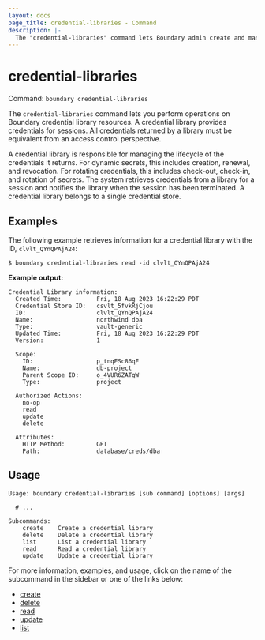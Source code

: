 ```yaml
---
layout: docs
page_title: credential-libraries - Command
description: |-
  The "credential-libraries" command lets Boundary admin create and manage credential libraries.
---
```


# credential-libraries

Command: `boundary credential-libraries`

The `credential-libraries` command lets you perform operations on Boundary credential library resources.
A credential library provides credentials for sessions.
All credentials returned by a library must be equivalent from an access control perspective.

A credential library is responsible for managing the lifecycle of the credentials it returns.
For dynamic secrets, this includes creation, renewal, and revocation.
For rotating credentials, this includes check-out, check-in, and rotation of secrets.
The system retrieves credentials from a library for a session and notifies the library when the session has been terminated.
A credential library belongs to a single credential store.

## Examples

The following example retrieves information for a credential library with the ID, `clvlt_QYnQPAjA24`:

```shell-session
$ boundary credential-libraries read -id clvlt_QYnQPAjA24
```

**Example output:**

<CodeBlockConfig hideClipboard>

```plaintext
Credential Library information:
  Created Time:          Fri, 18 Aug 2023 16:22:29 PDT
  Credential Store ID:   csvlt_5fvkRjCjou
  ID:                    clvlt_QYnQPAjA24
  Name:                  northwind dba
  Type:                  vault-generic
  Updated Time:          Fri, 18 Aug 2023 16:22:29 PDT
  Version:               1

  Scope:
    ID:                  p_tnqESc86qE
    Name:                db-project
    Parent Scope ID:     o_4VUR6ZATqW
    Type:                project

  Authorized Actions:
    no-op
    read
    update
    delete

  Attributes:
    HTTP Method:         GET
    Path:                database/creds/dba
```

</CodeBlockConfig>

## Usage

<CodeBlockConfig hideClipboard>

```shell-session
Usage: boundary credential-libraries [sub command] [options] [args]

  # ...

Subcommands:
    create    Create a credential library
    delete    Delete a credential library
    list      List a credential library
    read      Read a credential library
    update    Update a credential library
```

</CodeBlockConfig>

For more information, examples, and usage, click on the name
of the subcommand in the sidebar or one of the links below:

- [create](/boundary/docs/api-clients/commands/credential-libraries/create)
- [delete](/boundary/docs/api-clients/commands/credential-libraries/delete)
- [read](/boundary/docs/api-clients/commands/credential-libraries/read)
- [update](/boundary/docs/api-clients/commands/credential-libraries/update)
- [list](/boundary/docs/api-clients/commands/credential-libraries/list)

